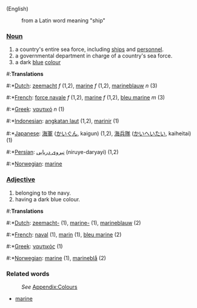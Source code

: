 (English)
:from a Latin word meaning "ship"

===[[Noun]]===
#a country's entire sea force, including [[ship]]s and [[personnel]].
#a governmental department in charge of a country's sea force.
#a dark [[blue]] [[color|colour]]

#:'''Translations'''
#:*[[Dutch]]: [[zeemacht]] ''f'' (1,2), [[marine]] ''f'' (1,2), [[marineblauw]] ''n'' (3)
#:*[[French]]: [[force navale]] ''f'' (1,2), [[marine]] ''f'' (1,2), [[bleu marine]] ''m'' (3)
#:*[[Greek]]: [[ναυτικό]] ''n'' (1)
#:*[[Indonesian]]: [[angkatan laut]] (1,2), [[marinir]] (1)
#:*[[Japanese]]: [[海軍]] ([[かいぐん]], kaigun) (1,2), [[海兵隊]] ([[かいへいたい]], kaiheitai) (1)
#:*[[Persian]]: [[نیروی دریایی]]  (niruye-daryayi) (1,2)
#:*[[Norwegian]]: [[marine]]

===[[Adjective]]===
#belonging to the navy.
#having a dark blue colour.

#:'''Translations'''
#:*[[Dutch]]: [[zeemacht-]] (1), [[marine-]] (1), [[marineblauw]] (2)
#:*[[French]]: [[naval]] (1), [[marin]] (1), [[bleu marine]] (2)
#:*[[Greek]]: [[ναυτικός]] (1)
#:*[[Norwegian]]: [[marine]] (1), [[marineblå]] (2)
===Related words===
:''See'' [[Wiktionary_Appendix:Colours|Appendix:Colours]]
*[[marine]]